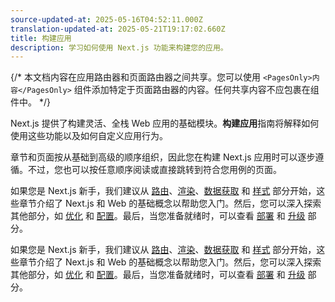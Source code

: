 ```yaml
---
source-updated-at: 2025-05-16T04:52:11.000Z
translation-updated-at: 2025-05-21T19:17:02.660Z
title: 构建应用
description: 学习如何使用 Next.js 功能来构建您的应用。
---
```


{/* 本文档内容在应用路由器和页面路由器之间共享。您可以使用 `<PagesOnly>内容</PagesOnly>` 组件添加特定于页面路由器的内容。任何共享内容不应包裹在组件中。 */}

Next.js 提供了构建灵活、全栈 Web 应用的基础模块。**构建应用**指南将解释如何使用这些功能以及如何自定义应用行为。

章节和页面按从基础到高级的顺序组织，因此您在构建 Next.js 应用时可以逐步遵循。不过，您也可以按任意顺序阅读或直接跳转到符合您用例的页面。

<AppOnly>

如果您是 Next.js 新手，我们建议从 [路由](/docs/app/building-your-application/routing)、[渲染](/docs/app/building-your-application/rendering)、[数据获取](/docs/app/building-your-application/data-fetching) 和 [样式](/docs/app/building-your-application/styling) 部分开始，这些章节介绍了 Next.js 和 Web 的基础概念以帮助您入门。然后，您可以深入探索其他部分，如 [优化](/docs/app/building-your-application/optimizing) 和 [配置](/docs/app/building-your-application/configuring)。最后，当您准备就绪时，可以查看 [部署](/docs/app/building-your-application/deploying) 和 [升级](/docs/app/building-your-application/upgrading) 部分。

</AppOnly>

<PagesOnly>

如果您是 Next.js 新手，我们建议从 [路由](/docs/pages/building-your-application/routing)、[渲染](/docs/pages/building-your-application/rendering)、[数据获取](/docs/pages/building-your-application/data-fetching) 和 [样式](/docs/pages/building-your-application/styling) 部分开始，这些章节介绍了 Next.js 和 Web 的基础概念以帮助您入门。然后，您可以深入探索其他部分，如 [优化](/docs/pages/building-your-application/optimizing) 和 [配置](/docs/pages/building-your-application/configuring)。最后，当您准备就绪时，可以查看 [部署](/docs/pages/building-your-application/deploying) 和 [升级](/docs/pages/building-your-application/upgrading) 部分。

</PagesOnly>